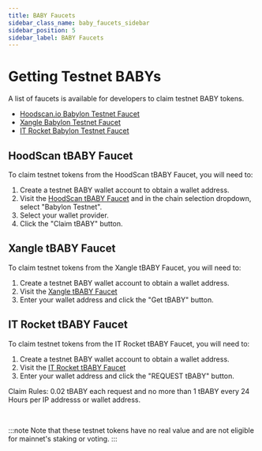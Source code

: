```yaml
---
title: BABY Faucets
sidebar_class_name: baby_faucets_sidebar
sidebar_position: 5
sidebar_label: BABY Faucets
---
```




# Getting Testnet BABYs

A list of faucets is available for developers to claim testnet BABY tokens.

- [Hoodscan.io Babylon Testnet Faucet](https://faucet.hoodscan.io/)
- [Xangle Babylon Testnet Faucet](https://babylon-explorer.xangle.io/testnet/faucet)
- [IT Rocket Babylon Testnet Faucet](https://testnet.itrocket.net/babylon/faucet)

## HoodScan tBABY Faucet

To claim testnet tokens from the HoodScan tBABY Faucet, you will need to:

1. Create a testnet BABY wallet account to obtain a wallet address.
2. Visit the [HoodScan tBABY Faucet](https://faucet.hoodscan.io/) and in 
the chain selection dropdown, select "Babylon Testnet".
3. Select your wallet provider.
4. Click the "Claim tBABY" button.

<div className="text-center">
  <ThemedImage
    alt="HoodScan Baby Faucet"
    sources={{
      light: useBaseUrl('/img/developers/babylon_genesis_chain/hoodscan_baby_faucet.png'),
      dark: useBaseUrl('/img/developers/babylon_genesis_chain/hoodscan_baby_faucet_dark.png'),
    }}
    width="80%"
  />
</div>

## Xangle tBABY Faucet

To claim testnet tokens from the Xangle tBABY Faucet, you will need to:

1. Create a testnet BABY wallet account to obtain a wallet address.
2. Visit the [Xangle tBABY Faucet](https://babylon-explorer.xangle.io/testnet/faucet)
3. Enter your wallet address and click the "Get tBABY" button.

<div className="text-center">
  <ThemedImage
    alt="Xangle Baby Faucet"
    sources={{
      light: useBaseUrl('/img/developers/babylon_genesis_chain/xangle_baby_faucet.png'),
      dark: useBaseUrl('/img/developers/babylon_genesis_chain/xangle_baby_faucet.png'),
    }}
    width="80%"
  />
</div>

## IT Rocket tBABY Faucet 

To claim testnet tokens from the IT Rocket tBABY Faucet, you will need to:

1. Create a testnet BABY wallet account to obtain a wallet address.
2. Visit the [IT Rocket tBABY Faucet](https://testnet.itrocket.net/babylon/faucet)
3. Enter your wallet address and click the "REQUEST tBABY" button.

<div className="text-center">
  <ThemedImage
    alt="IT Rocket Baby Faucet"
    sources={{
      light: useBaseUrl('/img/developers/babylon_genesis_chain/itrocket_baby_faucet.png'),
      dark: useBaseUrl('/img/developers/babylon_genesis_chain/itrocket_baby_faucet_dark.png'),
    }}
    width="80%"
  />
</div>


Claim Rules: 0.02 tBABY each request and no more than 1 tBABY every 24 Hours per 
IP addresss or wallet address.

<br/>

:::note
Note that these testnet tokens have no real value and are not eligible for mainnet's staking or voting.
:::




